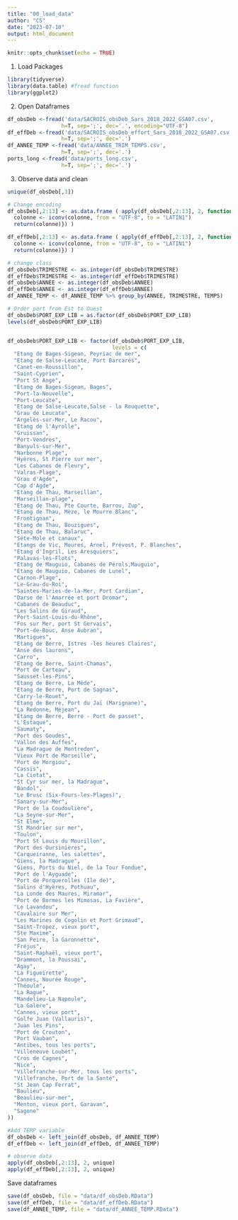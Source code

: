 ```yaml
---
title: "00_load_data"
author: "CS"
date: "2023-07-10"
output: html_document
---
```


```r
knitr::opts_chunk$set(echo = TRUE)
```


1. Load Packages
```r
library(tidyverse)
library(data.table) #fread function
library(ggplot2)
```


2. Open Dataframes
```r
df_obsDeb <-fread('data/SACROIS_obsDeb_Sars_2018_2022_GSA07.csv', 
                 h=T, sep=';', dec='.', encoding="UTF-8")
df_effDeb <-fread('data/SACROIS_obsDeb_effort_Sars_2018_2022_GSA07.csv', 
                 h=T, sep=';', dec='.')
df_ANNEE_TEMP <-fread('data/ANNEE_TRIM_TEMPS.csv', 
                 h=T, sep=';', dec='.')
ports_long <-fread('data/ports_long.csv', 
                 h=T, sep=';', dec='.')

```


3. Observe data and clean
```r

unique(df_obsDeb[,3])

# Change encoding 
df_obsDeb[,2:13] <- as.data.frame ( apply(df_obsDeb[,2:13], 2, function(colonne){
  colonne <- iconv(colonne, from = "UTF-8", to = "LATIN1")
  return(colonne)}) )

df_effDeb[,2:13] <- as.data.frame ( apply(df_effDeb[,2:13], 2, function(colonne){
  colonne <- iconv(colonne, from = "UTF-8", to = "LATIN1")
  return(colonne)}) )

# change class
df_obsDeb$TRIMESTRE <- as.integer(df_obsDeb$TRIMESTRE)
df_effDeb$TRIMESTRE <- as.integer(df_effDeb$TRIMESTRE)
df_obsDeb$ANNEE <- as.integer(df_obsDeb$ANNEE)
df_effDeb$ANNEE <- as.integer(df_effDeb$ANNEE)
df_ANNEE_TEMP <- df_ANNEE_TEMP %>% group_by(ANNEE, TRIMESTRE, TEMPS)

# Order port from Est to Ouest
df_obsDeb$PORT_EXP_LIB = as.factor(df_obsDeb$PORT_EXP_LIB)
levels(df_obsDeb$PORT_EXP_LIB)


df_obsDeb$PORT_EXP_LIB <- factor(df_obsDeb$PORT_EXP_LIB, 
                                 levels = c(
  "Etang de Bages-Sigean, Peyriac de mer",
  "Etang de Salse-Leucate, Port Barcarès",
  "Canet-en-Roussillon",
  "Saint-Cyprien",
  "Port St Ange",
  "Etang de Bages-Sigean, Bages",
  "Port-la-Nouvelle",
  "Port-Leucate",
  "Etang de Salse-Leucate,Salse - la Rouquette",
  "Grau de Leucate",
  "Argelès-sur-Mer, Le Racou",
  "Etang de l'Ayrolle",
  "Gruissan",
  "Port-Vendres",
  "Banyuls-sur-Mer",
  "Narbonne Plage",
  "Hyères, St Pierre sur mer",
  "Les Cabanes de Fleury",
  "Valras-Plage",
  "Grau d'Agde",
  "Cap d'Agde",
  "Etang de Thau, Marseillan",
  "Marseillan-plage",
  "Etang de Thau, Pte Courte, Barrou, Zup",
  "Etang de Thau, Mèze, le Mourre Blanc",
  "Frontignan",
  "Etang de Thau, Bouzigues",
  "Etang de Thau, Balaruc",
  "Sète-Mole et canaux",
  "Etangs de Vic, Moures, Arnel, Prévost, P. Blanches",
  "Etang d'Ingril, Les Aresquiers",
  "Palavas-les-Flots",
  "Etang de Mauguio, Cabanes de Pérols,Mauguio",
  "Etang de Mauguio, Cabanes de Lunel",
  "Carnon-Plage",
  "Le-Grau-du-Roi",
  "Saintes-Maries-de-la-Mer, Port Cardian",
  "Darse de l'Amarrée et port Dromar",
  "Cabanes de Beauduc",
  "Les Salins de Giraud",
  "Port-Saint-Louis-du-Rhône",
  "Fos sur Mer, port St Gervais",
  "Port-de-Bouc, Anse Aubran",
  "Martigues",
  "Etang de Berre, Istres -les heures Claires",
  "Anse des laurons",
  "Carro",
  "Etang de Berre, Saint-Chamas",
  "Port de Carteau",
  "Sausset-les-Pins",
  "Etang de Berre, La Mède",
  "Etang de Berre, Port de Sagnas",
  "Carry-le-Rouet",
  "Etang de Berre, Port du Jaï (Marignane)",
  "La Redonne, Méjean",
  "Etang de Berre, Berre - Port de passet",
  "L'Estaque",
  "Saumaty",
  "Port des Goudes",
  "Vallon des Auffes",
  "La Madrague de Montredon",
  "Vieux Port de Marseille",
  "Port de Morgiou",
  "Cassis",
  "La Ciotat",
  "St Cyr sur mer, la Madrague",
  "Bandol",
  "Le Brusc (Six-Fours-les-Plages)",
  "Sanary-sur-Mer",
  "Port de la Coudoulière",
  "La Seyne-sur-Mer",
  "St Elme",
  "St Mandrier sur mer",
  "Toulon",
  "Port St Louis du Mourillon",
  "Port des Oursinières",
  "Carqueiranne, les salettes",
  "Giens, la Madrague",
  "Giens, Ports du Niel, de la Tour Fondue",
  "Port de l'Ayguade",
  "Port de Porquerolles (Ile de)",
  "Salins d'Hyères, Pothuau",
  "La Londe des Maures, Miramar",
  "Port de Bormes les Mimosas, La Favière",
  "Le Lavandou",
  "Cavalaire sur Mer",
  "Les Marines de Cogolin et Port Grimaud",
  "Saint-Tropez, vieux port",
  "Ste Maxime",
  "San Peire, la Garonnette",
  "Fréjus",
  "Saint-Raphaël, vieux port",
  "Drammont, la Poussai",
  "Agay",
  "La Figueirette",
  "Cannes, Nourée Rouge",
  "Théoule",
  "La Rague",
  "Mandelieu-La Napoule",
  "La Galère",
  "Cannes, vieux port",
  "Golfe Juan (Vallauris)",
  "Juan les Pins",
  "Port de Crouton",
  "Port Vauban",
  "Antibes, tous les ports",
  "Villeneuve Loubet",
  "Cros de Cagnes",
  "Nice",
  "Villefranche-sur-Mer, tous les ports",
  "Villefranche, Port de la Santé",
  "St Jean Cap Ferrat",
  "Baulieu",
  "Beaulieu-sur-mer",
  "Menton, vieux port, Garavan",
  "Sagone"
))

#Add TEMP variable
df_obsDeb <- left_join(df_obsDeb, df_ANNEE_TEMP)
df_effDeb <- left_join(df_effDeb, df_ANNEE_TEMP)

# observe data 
apply(df_obsDeb[,2:13], 2, unique)
apply(df_effDeb[,2:13], 2, unique)

```

Save dataframes
```r
save(df_obsDeb, file = "data/df_obsDeb.RData")
save(df_effDeb, file = "data/df_effDeb.RData")
save(df_ANNEE_TEMP, file = "data/df_ANNEE_TEMP.RData")

```



